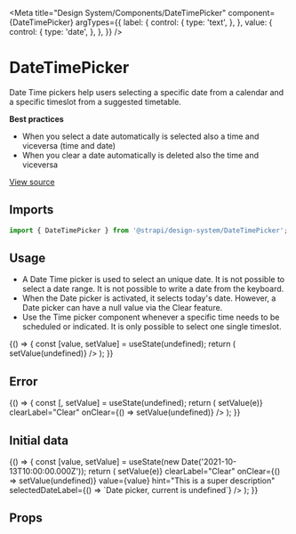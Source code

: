 

<Meta
  title="Design System/Components/DateTimePicker"
  component={DateTimePicker}
  argTypes={{
    label: {
      control: {
        type: 'text',
      },
    },
    value: {
      control: {
        type: 'date',
      },
    },
  }}
/>

# DateTimePicker

Date Time pickers help users selecting a specific date from a calendar and a specific timeslot from a suggested timetable.

**Best practices**

- When you select a date automatically is selected also a time and viceversa (time and date)
- When you clear a date automatically is deleted also the time and viceversa

[View source](https://github.com/strapi/design-system/tree/main/packages/strapi-design-system/src/DateTimePicker)

## Imports

```js
import { DateTimePicker } from '@strapi/design-system/DateTimePicker';
```

## Usage

- A Date Time picker is used to select an unique date. It is not possible to select a date range. It is not possible to write a date from the keyboard.
- When the Date picker is activated, it selects today's date. However, a Date picker can have a null value via the Clear feature.
- Use the Time picker component whenever a specific time needs to be scheduled or indicated. It is only possible to select one single timeslot.

<Canvas>
  <Story name="base">
    {() => {
      const [value, setValue] = useState(undefined);
      return (
        <DateTimePicker
          label={'Date time picker'}
          locale="en-GB"
          value={value}
          onChange={setValue}
          onClear={() => setValue(undefined)}
        />
      );
    }}
  </Story>
</Canvas>

## Error

<Canvas>
  <Story name="error">
    {() => {
      const [, setValue] = useState(undefined);
      return (
        <DateTimePicker
          hint="This is a super description"
          error="Very very very very very very very long error"
          label="Error"
          name="datetimepicker"
          onChange={(e) => setValue(e)}
          clearLabel="Clear"
          onClear={() => setValue(undefined)}
        />
      );
    }}
  </Story>
</Canvas>

## Initial data

<Canvas>
  <Story name="initial data">
    {() => {
      const [value, setValue] = useState(new Date('2021-10-13T10:00:00.000Z'));
      return (
        <DateTimePicker
          label="Date time picker"
          name="datetimepicker"
          onChange={(e) => setValue(e)}
          clearLabel="Clear"
          onClear={() => setValue(undefined)}
          value={value}
          hint="This is a super description"
          selectedDateLabel={() => `Date picker, current is undefined`}
        />
      );
    }}
  </Story>
</Canvas>

## Props

<ArgsTable of={DateTimePicker} />
